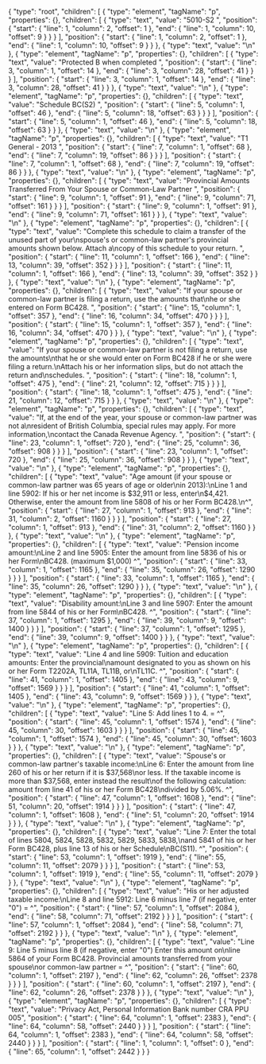 {
  "type": "root",
  "children": [
    {
      "type": "element",
      "tagName": "p",
      "properties": {},
      "children": [
        {
          "type": "text",
          "value": "5010-S2 ",
          "position": {
            "start": {
              "line": 1,
              "column": 2,
              "offset": 1
            },
            "end": {
              "line": 1,
              "column": 10,
              "offset": 9
            }
          }
        }
      ],
      "position": {
        "start": {
          "line": 1,
          "column": 2,
          "offset": 1
        },
        "end": {
          "line": 1,
          "column": 10,
          "offset": 9
        }
      }
    },
    {
      "type": "text",
      "value": "\n"
    },
    {
      "type": "element",
      "tagName": "p",
      "properties": {},
      "children": [
        {
          "type": "text",
          "value": "Protected B when completed ",
          "position": {
            "start": {
              "line": 3,
              "column": 1,
              "offset": 14
            },
            "end": {
              "line": 3,
              "column": 28,
              "offset": 41
            }
          }
        }
      ],
      "position": {
        "start": {
          "line": 3,
          "column": 1,
          "offset": 14
        },
        "end": {
          "line": 3,
          "column": 28,
          "offset": 41
        }
      }
    },
    {
      "type": "text",
      "value": "\n"
    },
    {
      "type": "element",
      "tagName": "p",
      "properties": {},
      "children": [
        {
          "type": "text",
          "value": "Schedule BC(S2)  ",
          "position": {
            "start": {
              "line": 5,
              "column": 1,
              "offset": 46
            },
            "end": {
              "line": 5,
              "column": 18,
              "offset": 63
            }
          }
        }
      ],
      "position": {
        "start": {
          "line": 5,
          "column": 1,
          "offset": 46
        },
        "end": {
          "line": 5,
          "column": 18,
          "offset": 63
        }
      }
    },
    {
      "type": "text",
      "value": "\n"
    },
    {
      "type": "element",
      "tagName": "p",
      "properties": {},
      "children": [
        {
          "type": "text",
          "value": "T1 General - 2013 ",
          "position": {
            "start": {
              "line": 7,
              "column": 1,
              "offset": 68
            },
            "end": {
              "line": 7,
              "column": 19,
              "offset": 86
            }
          }
        }
      ],
      "position": {
        "start": {
          "line": 7,
          "column": 1,
          "offset": 68
        },
        "end": {
          "line": 7,
          "column": 19,
          "offset": 86
        }
      }
    },
    {
      "type": "text",
      "value": "\n"
    },
    {
      "type": "element",
      "tagName": "p",
      "properties": {},
      "children": [
        {
          "type": "text",
          "value": "Provincial Amounts Transferred From Your Spouse or Common-Law Partner ",
          "position": {
            "start": {
              "line": 9,
              "column": 1,
              "offset": 91
            },
            "end": {
              "line": 9,
              "column": 71,
              "offset": 161
            }
          }
        }
      ],
      "position": {
        "start": {
          "line": 9,
          "column": 1,
          "offset": 91
        },
        "end": {
          "line": 9,
          "column": 71,
          "offset": 161
        }
      }
    },
    {
      "type": "text",
      "value": "\n"
    },
    {
      "type": "element",
      "tagName": "p",
      "properties": {},
      "children": [
        {
          "type": "text",
          "value": "Complete this schedule to claim a transfer of the unused part of your\nspouse's or common-law partner's provincial amounts shown below. Attach a\ncopy of this schedule to your return. ",
          "position": {
            "start": {
              "line": 11,
              "column": 1,
              "offset": 166
            },
            "end": {
              "line": 13,
              "column": 39,
              "offset": 352
            }
          }
        }
      ],
      "position": {
        "start": {
          "line": 11,
          "column": 1,
          "offset": 166
        },
        "end": {
          "line": 13,
          "column": 39,
          "offset": 352
        }
      }
    },
    {
      "type": "text",
      "value": "\n"
    },
    {
      "type": "element",
      "tagName": "p",
      "properties": {},
      "children": [
        {
          "type": "text",
          "value": "If your spouse or common-law partner is filing a return, use the amounts that\nhe or she entered on Form BC428. ",
          "position": {
            "start": {
              "line": 15,
              "column": 1,
              "offset": 357
            },
            "end": {
              "line": 16,
              "column": 34,
              "offset": 470
            }
          }
        }
      ],
      "position": {
        "start": {
          "line": 15,
          "column": 1,
          "offset": 357
        },
        "end": {
          "line": 16,
          "column": 34,
          "offset": 470
        }
      }
    },
    {
      "type": "text",
      "value": "\n"
    },
    {
      "type": "element",
      "tagName": "p",
      "properties": {},
      "children": [
        {
          "type": "text",
          "value": "If your spouse or common-law partner is not filing a return, use the amounts\nthat he or she would enter on Form BC428 if he or she were filing a return.\nAttach his or her information slips, but do not attach the return and\nschedules. ",
          "position": {
            "start": {
              "line": 18,
              "column": 1,
              "offset": 475
            },
            "end": {
              "line": 21,
              "column": 12,
              "offset": 715
            }
          }
        }
      ],
      "position": {
        "start": {
          "line": 18,
          "column": 1,
          "offset": 475
        },
        "end": {
          "line": 21,
          "column": 12,
          "offset": 715
        }
      }
    },
    {
      "type": "text",
      "value": "\n"
    },
    {
      "type": "element",
      "tagName": "p",
      "properties": {},
      "children": [
        {
          "type": "text",
          "value": "If, at the end of the year, your spouse or common-law partner was not a\nresident of British Columbia, special rules may apply. For more information,\ncontact the Canada Revenue Agency. ",
          "position": {
            "start": {
              "line": 23,
              "column": 1,
              "offset": 720
            },
            "end": {
              "line": 25,
              "column": 36,
              "offset": 908
            }
          }
        }
      ],
      "position": {
        "start": {
          "line": 23,
          "column": 1,
          "offset": 720
        },
        "end": {
          "line": 25,
          "column": 36,
          "offset": 908
        }
      }
    },
    {
      "type": "text",
      "value": "\n"
    },
    {
      "type": "element",
      "tagName": "p",
      "properties": {},
      "children": [
        {
          "type": "text",
          "value": "Age amount (if your spouse or common-law partner was 65 years of age or older\nin 2013):\nLine 1 and line 5902: If his or her net income is $32,911 or less, enter\n$4,421. Otherwise, enter the amount from line 5808 of his or her Form BC428.\n^",
          "position": {
            "start": {
              "line": 27,
              "column": 1,
              "offset": 913
            },
            "end": {
              "line": 31,
              "column": 2,
              "offset": 1160
            }
          }
        }
      ],
      "position": {
        "start": {
          "line": 27,
          "column": 1,
          "offset": 913
        },
        "end": {
          "line": 31,
          "column": 2,
          "offset": 1160
        }
      }
    },
    {
      "type": "text",
      "value": "\n"
    },
    {
      "type": "element",
      "tagName": "p",
      "properties": {},
      "children": [
        {
          "type": "text",
          "value": "Pension income amount:\nLine 2 and line 5905: Enter the amount from line 5836 of his or her Form\nBC428. (maximum $1,000) ^",
          "position": {
            "start": {
              "line": 33,
              "column": 1,
              "offset": 1165
            },
            "end": {
              "line": 35,
              "column": 26,
              "offset": 1290
            }
          }
        }
      ],
      "position": {
        "start": {
          "line": 33,
          "column": 1,
          "offset": 1165
        },
        "end": {
          "line": 35,
          "column": 26,
          "offset": 1290
        }
      }
    },
    {
      "type": "text",
      "value": "\n"
    },
    {
      "type": "element",
      "tagName": "p",
      "properties": {},
      "children": [
        {
          "type": "text",
          "value": "Disability amount:\nLine 3 and line 5907:  Enter the amount from line 5844 of his or her Form\nBC428. ^",
          "position": {
            "start": {
              "line": 37,
              "column": 1,
              "offset": 1295
            },
            "end": {
              "line": 39,
              "column": 9,
              "offset": 1400
            }
          }
        }
      ],
      "position": {
        "start": {
          "line": 37,
          "column": 1,
          "offset": 1295
        },
        "end": {
          "line": 39,
          "column": 9,
          "offset": 1400
        }
      }
    },
    {
      "type": "text",
      "value": "\n"
    },
    {
      "type": "element",
      "tagName": "p",
      "properties": {},
      "children": [
        {
          "type": "text",
          "value": "Line 4 and line 5909: Tuition and education amounts: Enter the provincial\namount designated to you as shown on his or her Form T2202A, TL11A, TL11B, or\nTL11C. ^",
          "position": {
            "start": {
              "line": 41,
              "column": 1,
              "offset": 1405
            },
            "end": {
              "line": 43,
              "column": 9,
              "offset": 1569
            }
          }
        }
      ],
      "position": {
        "start": {
          "line": 41,
          "column": 1,
          "offset": 1405
        },
        "end": {
          "line": 43,
          "column": 9,
          "offset": 1569
        }
      }
    },
    {
      "type": "text",
      "value": "\n"
    },
    {
      "type": "element",
      "tagName": "p",
      "properties": {},
      "children": [
        {
          "type": "text",
          "value": "Line 5: Add lines 1 to 4. = ^",
          "position": {
            "start": {
              "line": 45,
              "column": 1,
              "offset": 1574
            },
            "end": {
              "line": 45,
              "column": 30,
              "offset": 1603
            }
          }
        }
      ],
      "position": {
        "start": {
          "line": 45,
          "column": 1,
          "offset": 1574
        },
        "end": {
          "line": 45,
          "column": 30,
          "offset": 1603
        }
      }
    },
    {
      "type": "text",
      "value": "\n"
    },
    {
      "type": "element",
      "tagName": "p",
      "properties": {},
      "children": [
        {
          "type": "text",
          "value": "Spouse's or common-law partner's taxable income:\nLine 6: Enter the amount from line 260 of his or her return if it is $37,568\nor less. If the taxable income is more than $37,568, enter instead the result\nof the following calculation: amount from line 41 of his or her Form BC428\ndivided by 5.06%. ^",
          "position": {
            "start": {
              "line": 47,
              "column": 1,
              "offset": 1608
            },
            "end": {
              "line": 51,
              "column": 20,
              "offset": 1914
            }
          }
        }
      ],
      "position": {
        "start": {
          "line": 47,
          "column": 1,
          "offset": 1608
        },
        "end": {
          "line": 51,
          "column": 20,
          "offset": 1914
        }
      }
    },
    {
      "type": "text",
      "value": "\n"
    },
    {
      "type": "element",
      "tagName": "p",
      "properties": {},
      "children": [
        {
          "type": "text",
          "value": "Line 7: Enter the total of lines 5804, 5824, 5828, 5832, 5829, 5833, 5838,\nand 5841 of his or her Form BC428, plus line 13 of his or her Schedule\nBC(S11). ^",
          "position": {
            "start": {
              "line": 53,
              "column": 1,
              "offset": 1919
            },
            "end": {
              "line": 55,
              "column": 11,
              "offset": 2079
            }
          }
        }
      ],
      "position": {
        "start": {
          "line": 53,
          "column": 1,
          "offset": 1919
        },
        "end": {
          "line": 55,
          "column": 11,
          "offset": 2079
        }
      }
    },
    {
      "type": "text",
      "value": "\n"
    },
    {
      "type": "element",
      "tagName": "p",
      "properties": {},
      "children": [
        {
          "type": "text",
          "value": "His or her adjusted taxable income:\nLine 8 and line 5912: Line 6 minus line 7 (if negative, enter \"0\") = ^",
          "position": {
            "start": {
              "line": 57,
              "column": 1,
              "offset": 2084
            },
            "end": {
              "line": 58,
              "column": 71,
              "offset": 2192
            }
          }
        }
      ],
      "position": {
        "start": {
          "line": 57,
          "column": 1,
          "offset": 2084
        },
        "end": {
          "line": 58,
          "column": 71,
          "offset": 2192
        }
      }
    },
    {
      "type": "text",
      "value": "\n"
    },
    {
      "type": "element",
      "tagName": "p",
      "properties": {},
      "children": [
        {
          "type": "text",
          "value": "Line 9: Line 5 minus line 8 (if negative, enter \"0\") Enter this amount on\nline 5864 of your Form BC428. Provincial amounts transferred from your spouse\nor common-law partner = ^",
          "position": {
            "start": {
              "line": 60,
              "column": 1,
              "offset": 2197
            },
            "end": {
              "line": 62,
              "column": 26,
              "offset": 2378
            }
          }
        }
      ],
      "position": {
        "start": {
          "line": 60,
          "column": 1,
          "offset": 2197
        },
        "end": {
          "line": 62,
          "column": 26,
          "offset": 2378
        }
      }
    },
    {
      "type": "text",
      "value": "\n"
    },
    {
      "type": "element",
      "tagName": "p",
      "properties": {},
      "children": [
        {
          "type": "text",
          "value": "Privacy Act, Personal Information Bank number CRA PPU 005",
          "position": {
            "start": {
              "line": 64,
              "column": 1,
              "offset": 2383
            },
            "end": {
              "line": 64,
              "column": 58,
              "offset": 2440
            }
          }
        }
      ],
      "position": {
        "start": {
          "line": 64,
          "column": 1,
          "offset": 2383
        },
        "end": {
          "line": 64,
          "column": 58,
          "offset": 2440
        }
      }
    }
  ],
  "position": {
    "start": {
      "line": 1,
      "column": 1,
      "offset": 0
    },
    "end": {
      "line": 65,
      "column": 1,
      "offset": 2442
    }
  }
}
